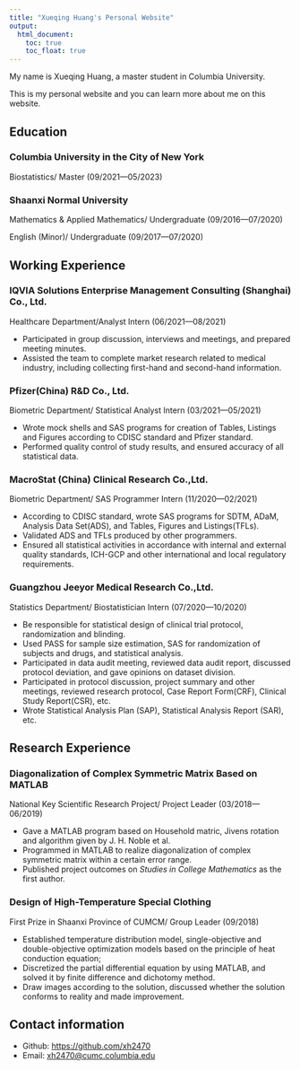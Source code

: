 ```yaml
---
title: "Xueqing Huang's Personal Website"
output: 
  html_document:
    toc: true
    toc_float: true
---
```


My name is Xueqing Huang, a master student in Columbia University. 

This is my personal website and you can learn more about me on this website.

## Education

### Columbia University in the City of New York 
Biostatistics/ Master (09/2021—05/2023)

### Shaanxi Normal University 
Mathematics & Applied Mathematics/ Undergraduate (09/2016—07/2020)

English (Minor)/ Undergraduate (09/2017—07/2020)
    
## Working Experience

### IQVIA Solutions Enterprise Management Consulting (Shanghai) Co., Ltd.

Healthcare Department/Analyst Intern (06/2021—08/2021)

* Participated in group discussion, interviews and meetings, and prepared meeting minutes.
* Assisted the team to complete market research related to medical industry, including collecting first-hand and second-hand information.

### Pfizer(China) R&D Co., Ltd.

Biometric Department/ Statistical Analyst Intern (03/2021—05/2021)

* Wrote mock shells and SAS programs for creation of Tables, Listings and Figures according to CDISC standard and Pfizer standard.
* Performed quality control of study results, and ensured accuracy of all statistical data.

### MacroStat (China) Clinical Research Co.,Ltd.

Biometric Department/ SAS Programmer Intern (11/2020—02/2021)

* According to CDISC standard, wrote SAS programs for SDTM, ADaM, Analysis Data Set(ADS), and Tables, Figures and Listings(TFLs).
* Validated ADS and TFLs produced by other programmers.
* Ensured all statistical activities in accordance with internal and external quality standards, ICH-GCP and other international and local regulatory requirements.

### Guangzhou Jeeyor Medical Research Co.,Ltd.

Statistics Department/ Biostatistician Intern (07/2020—10/2020)

* Be responsible for statistical design of clinical trial protocol, randomization and blinding.
* Used PASS for sample size estimation, SAS for randomization of subjects and drugs, and statistical analysis.
* Participated in data audit meeting, reviewed data audit report, discussed protocol deviation, and gave opinions on dataset division.
* Participated in protocol discussion, project summary and other meetings, reviewed research protocol, Case Report Form(CRF), Clinical Study Report(CSR), etc.
* Wrote Statistical Analysis Plan (SAP), Statistical Analysis Report (SAR), etc.

## Research Experience

### Diagonalization of Complex Symmetric Matrix Based on MATLAB

National Key Scientific Research Project/ Project Leader (03/2018—06/2019)

* Gave a MATLAB program based on Household matric, Jivens rotation and algorithm given by J. H. Noble et al.
* Programmed in MATLAB to realize diagonalization of complex symmetric matrix within a certain error range.
* Published project outcomes on _Studies in College Mathematics_ as the first author.

### Design of High-Temperature Special Clothing

First Prize in Shaanxi Province of CUMCM/ Group Leader (09/2018)

* Established temperature distribution model, single-objective and double-objective optimization models based on the principle of heat conduction equation;
* Discretized the partial differential equation by using MATLAB, and solved it by finite difference and dichotomy method.
* Draw images according to the solution, discussed whether the solution conforms to reality and made improvement.

## Contact information
* Github: [https://github.com/xh2470](https://github.com/xh2470) 
* Email: [xh2470@cumc.columbia.edu](mailto:xh2470@cumc.columbia.edu)